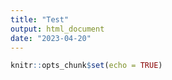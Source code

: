 ```yaml
---
title: "Test"
output: html_document
date: "2023-04-20"
---
```


```r
knitr::opts_chunk$set(echo = TRUE)
```


